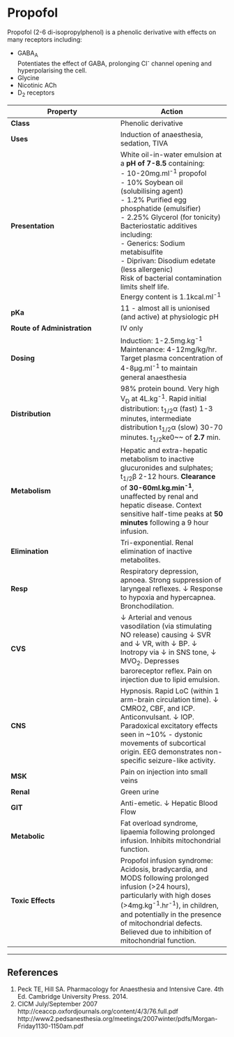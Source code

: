 # Propofol


Propofol (2-6 di-isopropylphenol) is a phenolic derivative with effects on many receptors including:

* GABA~A~\
Potentiates the effect of GABA, prolonging Cl^-^ channel opening and hyperpolarising the cell.
* Glycine
* Nicotinic ACh
* D~2~ receptors


|Property|Action|
|--|--|
|**Class**|Phenolic derivative|
|**Uses**|Induction of anaesthesia, sedation, TIVA|
|**Presentation**| White oil-in-water emulsion at a **pH of 7-8.5** containing:<br>- 10-20mg.ml^-1^ propofol<br>- 10% Soybean oil (solubilising agent)<br>- 1.2% Purified egg phosphatide (emulsifier) <br>- 2.25% Glycerol (for tonicity)<br>Bacteriostatic additives including:<br>- Generics: Sodium metabisulfite<br>- Diprivan: Disodium edetate (less allergenic)<br>  Risk of bacterial contamination limits shelf life.<br> Energy content is 1.1kcal.ml^-1^|
|**pKa**| 11 - almost all is unionised (and active) at physiologic pH|
|**Route of Administration**|IV only|
|**Dosing**|Induction: 1-2.5mg.kg^-1^ Maintenance: 4-12mg/kg/hr. Target plasma concentration of 4-8μg.ml^-1^ to maintain general anaesthesia|
|**Distribution**|98% protein bound. Very high V~D~ at 4L.kg^-1^. Rapid initial distribution: t~1/2~α (fast) 1-3 minutes, intermediate distribution t~1/2~α (slow) 30-70 minutes. t~1/2~ke0~~ of **2.7** min.|
|**Metabolism**| Hepatic and extra-hepatic metabolism to inactive glucuronides and sulphates; t~1/2~β 2-12 hours. **Clearance** of <strong>30-60ml.kg.min^-1^</strong>, unaffected by renal and hepatic disease. Context sensitive half-time peaks at **50 minutes** following a 9 hour infusion.|
|**Elimination**|Tri-exponential. Renal elimination of inactive metabolites.|
|**Resp**|Respiratory depression, apnoea. Strong suppression of laryngeal reflexes. ↓ Response to hypoxia and hypercapnea. Bronchodilation.
|**CVS**|↓ Arterial and venous vasodilation (via stimulating NO release) causing ↓ SVR and ↓ VR, with ↓ BP. ↓ Inotropy via ↓ in SNS tone, ↓ MVO~2~. Depresses baroreceptor reflex. Pain on injection due to lipid emulsion.|
|**CNS**|Hypnosis. Rapid LoC (within 1 arm-brain circulation time). ↓ CMRO2, CBF, and ICP. Anticonvulsant. ↓ IOP. Paradoxical excitatory effects seen in ~10% - dystonic movements of subcortical origin. EEG demonstrates non-specific seizure-like activity.|
|**MSK**|Pain on injection into small veins|
|**Renal**|Green urine|
|**GIT**|Anti-emetic. ↓ Hepatic Blood Flow|
|**Metabolic**|Fat overload syndrome, lipaemia following prolonged infusion. Inhibits mitochondrial function.|
|**Toxic Effects**|Propofol infusion syndrome: Acidosis, bradycardia, and MODS following prolonged infusion (>24 hours), particularly with high doses (>4mg.kg^-1^.hr^-1^), in children, and potentially in the presence of mitochondrial defects. Believed due to inhibition of mitochondrial function.|


---
## References

1. Peck TE, Hill SA. Pharmacology for Anaesthesia and Intensive Care. 4th Ed. Cambridge University Press. 2014.\
2. CICM July/September 2007
http://ceaccp.oxfordjournals.org/content/4/3/76.full.pdf
http://www2.pedsanesthesia.org/meetings/2007winter/pdfs/Morgan-Friday1130-1150am.pdf